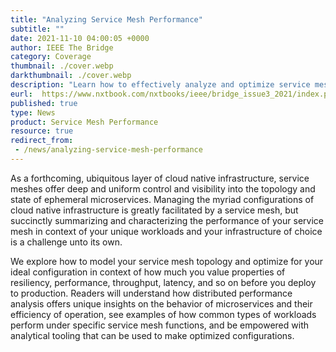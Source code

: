 ```yaml
---
title: "Analyzing Service Mesh Performance"
subtitle: ""
date: 2021-11-10 04:00:05 +0000
author: IEEE The Bridge
category: Coverage
thumbnail: ./cover.webp
darkthumbnail: ./cover.webp
description: "Learn how to effectively analyze and optimize service mesh performance to enhance your cloud-native infrastructure. Gain insights into microservices behavior, workload performance, and analytical tools for optimal configurations."
eurl:  https://www.nxtbook.com/nxtbooks/ieee/bridge_issue3_2021/index.php#/p/16
published: true
type: News
product: Service Mesh Performance
resource: true
redirect_from:
 - /news/analyzing-service-mesh-performance
---
```



<NewsWrapper>

As a forthcoming, ubiquitous layer of cloud native infrastructure, service meshes offer deep and uniform control and visibility into the topology and state of ephemeral microservices. Managing the myriad configurations of cloud native infrastructure is greatly facilitated by a service mesh, but succinctly summarizing and characterizing the performance of your service mesh in context of your unique workloads and your infrastructure of choice is a challenge unto its own.

We explore how to model your service mesh topology and optimize for your ideal configuration in context of how much you value properties of resiliency, performance, throughput, latency, and so on before you deploy to production. Readers will understand how distributed performance analysis offers unique insights on the behavior of microservices and their efficiency of operation, see examples of how common types of workloads perform under specific service mesh functions, and be empowered with analytical tooling that can be used to make optimized configurations.

</NewsWrapper>